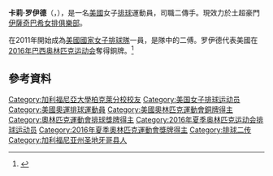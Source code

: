 {{noteta
|T=zh-cn:卡莉·罗伊德; zh-hk:卡莉·洛伊;
|1=zh:卡莉·罗伊德; zh-hk:卡莉·洛伊; zh-cn:卡莉·罗伊德;
|2=zh:罗伊德; zh-hk:洛伊; zh-cn:罗伊德;
}}
{{About|排球运动员|同名美国足球运动员|卡莉·劳埃德}}
{{Infobox 排球選手
| name           = 卡莉·罗伊德<br>Carli Ellen Lloyd
| image          = Carli Lloyd 1.jpg
| image_size     = 
| caption        = 
| fullname       = Carli Ellen Lloyd
| nickname       = 
| nationality    = {{USA}}
| birth_date     = {{birth date and age|1989|8|6|mf=y}}<ref name="FIVB">{{cite web |url=http://rio2016.fivb.com/en/volleyball/women/teams/usa-usa/players/carli-lloyd?id=53293 |title=Players - CARLI LLOYD |publisher=2016年夏季奥林匹克运动会官網 |accessdate=2016-09-05 |archive-date=2020-10-26 |archive-url=https://web.archive.org/web/20201026155819/http://rio2016.fivb.com/en/volleyball/women/teams/usa-usa/players/carli-lloyd?id=53293 |dead-url=no }}</ref>                 
| birth_place    = {{USA}}[[圣迭戈县_(加利福尼亚州)|圣迭戈县]]Fallbrook
| death_date     = 
| death_place    = 
| hometown       = 
| height         = {{height|m=1.80}}
| weight         = {{convert|75|kg|lb}}
| spike          = {{convert|313|cm}}
| block          = {{convert|295|cm}}
| college        = 
| position       = 二傳
| currentclub    = {{flagicon|TUR}} [[伊薩奇巴希女排俱樂部|伊薩奇巴希女排俱樂部]]
| currentnumber  = 
| years          = {{ubl | 2015－2017 | 2017－2018 | 2018－2019 | 2019－ }}
| teams          = {{ubl |{{flagicon|ITA}} {{link-en|卡薩爾馬焦雷女排俱乐部|Volleyball Casalmaggiore}} | {{flagicon|BRA}}  {{link-en|巴鲁埃里女排俱樂部|Grêmio Recreativo Barueri (women's volleyball)}} | {{flagicon|BRA}} {{link-en|烏蘭貝迪亞海灘女排俱樂部|Praia Clube (women's volleyball)}} | {{flagicon|TUR}} [[伊薩奇巴希女排俱樂部|伊薩奇巴希女排俱樂部]]}}
| nationalyears  = 2011－2019
| nationalteam   = {{flagicon|USA}} [[美國國家女子排球隊|美國國家女子排球隊]]
| medaltemplates =
{{MedalSport | 女子[[排球|排球]]}}
{{MedalCountry|{{USA}}}}
{{MedalBronze| [[2016年夏季奥林匹克运动会|2016年里约热内卢]] |[[2016年夏季奧林匹克運動會女子排球比賽|團隊]]}}
| updated        = 2016年8月21日
}}

'''卡莉·罗伊德'''（{{lang-en|Carli Ellen Lloyd}}，{{bd|1989年|8月6日|catIdx=L}}），是一名[[美國|美國]]女子[[排球|排球]]運動員，司職二傳手。現效力於土超豪門[[伊薩奇巴希女排俱樂部|伊薩奇巴希女排俱樂部]]。

在2011年開始成為[[美國國家女子排球隊|美國國家女子排球隊]]一員，是隊中的二傅。罗伊德代表美國在[[2016年夏季奥林匹克运动会|2016年巴西奥林匹克运动会]]奪得銅牌。<ref>{{cite web|url=http://www.nbcolympics.com/news/usa-womens-volleyball-take-home-bronze|title=USA women's volleyball takes home bronze|accessdate=2016-08-21|date=2016-08-21|author=NBC Olympics|archive-url=https://web.archive.org/web/20170507225605/http://www.nbcolympics.com/news/usa-womens-volleyball-take-home-bronze|archive-date=2017-05-07|dead-url=yes}}</ref>

==參考資料==
{{Reflist}}

{{DEFAULTSORT: Lloyd, Carli}}
[[Category:加利福尼亞大學柏克萊分校校友|Category:加利福尼亞大學柏克萊分校校友]]
[[Category:美国女子排球运动员|Category:美国女子排球运动员]]
[[Category:美國奧運排球運動員|Category:美國奧運排球運動員]]
[[Category:美國奧林匹克運動會銅牌得主|Category:美國奧林匹克運動會銅牌得主]]
[[Category:奧林匹克運動會排球獎牌得主|Category:奧林匹克運動會排球獎牌得主]]
[[Category:2016年夏季奥林匹克运动会排球运动员|Category:2016年夏季奥林匹克运动会排球运动员]]
[[Category:2016年夏季奧林匹克運動會獎牌得主|Category:2016年夏季奧林匹克運動會獎牌得主]]
[[Category:排球二传|Category:排球二传]]
[[Category:加利福尼亚州圣地牙哥县人|Category:加利福尼亚州圣地牙哥县人]]